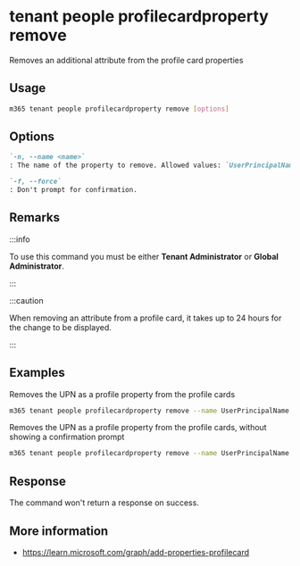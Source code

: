 
# tenant people profilecardproperty remove

Removes an additional attribute from the profile card properties

## Usage

```sh
m365 tenant people profilecardproperty remove [options]
```

## Options

```md definition-list
`-n, --name <name>`
: The name of the property to remove. Allowed values: `UserPrincipalName`, `Fax`, `StreetAddress`, `PostalCode`, `StateOrProvince`, `Alias`, `customAttribute1`, `customAttribute2`, `customAttribute3`, `customAttribute4`, `customAttribute5`, `customAttribute6`, `customAttribute7`, `customAttribute8`, `customAttribute9`, `customAttribute10`, `customAttribute11`, `customAttribute12`, `customAttribute13`, `customAttribute14`, `customAttribute15`.

`-f, --force`
: Don't prompt for confirmation.
```

<Global />

## Remarks

:::info

To use this command you must be either **Tenant Administrator** or **Global Administrator**.

:::

:::caution

When removing an attribute from a profile card, it takes up to 24 hours for the change to be displayed.

:::

## Examples

Removes the UPN as a profile property from the profile cards

```sh
m365 tenant people profilecardproperty remove --name UserPrincipalName
```

Removes the UPN as a profile property from the profile cards, without showing a confirmation prompt

```sh
m365 tenant people profilecardproperty remove --name UserPrincipalName --force
```

## Response

The command won't return a response on success.

## More information

- https://learn.microsoft.com/graph/add-properties-profilecard

